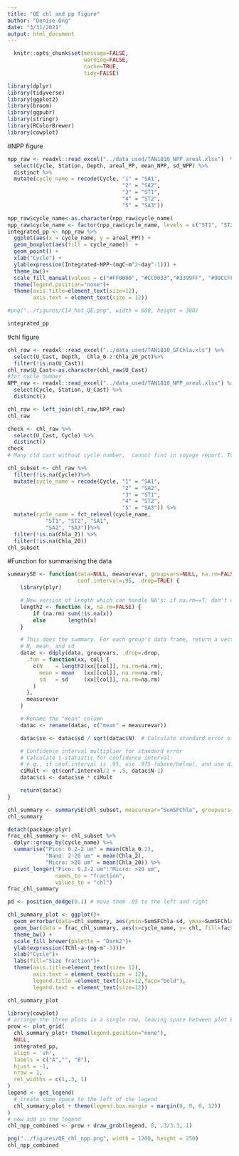```yaml
---
title: "QE chl and pp figure"
author: "Denise Ong"
date: "3/31/2021"
output: html_document
---
```


```r
  knitr::opts_chunk$set(message=FALSE,
                        warning=FALSE,
                        cache=TRUE,
                        tidy=FALSE)
```

```r
library(dplyr)
library(tidyverse)
library(ggplot2)
library(broom)
library(ggpubr)
library(stringr)
library(RColorBrewer)
library(cowplot)
```


#NPP figure
```r
npp_raw <- readxl::read_excel("../data_used/TAN1810_NPP_areal.xlsx")  %>%
  select(Cycle, Station, Depth, areal_PP, mean_NPP, sd_NPP) %>%
  distinct %>%
  mutate(cycle_name = recode(Cycle, "1" = "SA1",
                                    "2" = "SA2",
                                    "3" = "ST1",
                                    "4" = "ST2",
                                    "5" = "SA3"))
```

```r

npp_raw$cycle_name<-as.character(npp_raw$cycle_name)
npp_raw$cycle_name <- factor(npp_raw$cycle_name, levels = c("ST1", "ST2", "SA1", "SA2", "SA3"))
integrated_pp <- npp_raw %>%
  ggplot(aes(x = cycle_name, y = areal_PP)) +
  geom_boxplot(aes(fill = cycle_name))  +
  geom_point() +
  xlab("Cycle") +
  ylab(expression(Integrated~NPP~(mgC~m^2~day^-1))) +
  theme_bw()+
  scale_fill_manual(values = c("#FF0000", "#CC0033","#3399FF", "#99CCFF", "#0066CC"))+
  theme(legend.position="none")+
  theme(axis.title=element_text(size=12),
        axis.text = element_text(size = 12))

#png("../figures/C14_hot_QE.png", width = 600, height = 300)

integrated_pp
```

#chl figure
```r
chl_raw <- readxl::read_excel("../data_used/TAN1810_SFChla.xls") %>%
  select(U_Cast, Depth,  Chla_0.2:Chla_20_pct)%>%
  filter(!is.na(U_Cast))
chl_raw$U_Cast<-as.character(chl_raw$U_Cast)
#for cycle number
NPP_raw <- readxl::read_excel("../data_used/TAN1810_NPP_areal.xlsx") %>%
  select(Cycle, Station, U_Cast) %>%
  distinct()

chl_raw <- left_join(chl_raw,NPP_raw)
chl_raw

check <- chl_raw %>%
  select(U_Cast, Cycle) %>%
  distinct()
check
# Many ctd cast without cycle number,  cannot find in voyage report. To check

chl_subset <- chl_raw %>%
  filter(!is.na(Cycle))%>%
  mutate(cycle_name = recode(Cycle, "1" = "SA1",
                                    "2" = "SA2",
                                    "3" = "ST1",
                                    "4" = "ST2",
                                    "5" = "SA3")) %>%
  mutate(cycle_name = fct_relevel(cycle_name, 
            "ST1", "ST2", "SA1", 
            "SA2", "SA3"))%>%
  filter(!is.na(Chla_2)) %>%
  filter(!is.na(Chla_20))
chl_subset
```


#Function for summarising the data
```r
summarySE <- function(data=NULL, measurevar, groupvars=NULL, na.rm=FALSE,
                      conf.interval=.95, .drop=TRUE) {
    library(plyr)

    # New version of length which can handle NA's: if na.rm==T, don't count them
    length2 <- function (x, na.rm=FALSE) {
        if (na.rm) sum(!is.na(x))
        else       length(x)
    }

    # This does the summary. For each group's data frame, return a vector with
    # N, mean, and sd
    datac <- ddply(data, groupvars, .drop=.drop,
      .fun = function(xx, col) {
        c(N    = length2(xx[[col]], na.rm=na.rm),
          mean = mean   (xx[[col]], na.rm=na.rm),
          sd   = sd     (xx[[col]], na.rm=na.rm)
        )
      },
      measurevar
    )

    # Rename the "mean" column    
    datac <- rename(datac, c("mean" = measurevar))

    datac$se <- datac$sd / sqrt(datac$N)  # Calculate standard error of the mean

    # Confidence interval multiplier for standard error
    # Calculate t-statistic for confidence interval: 
    # e.g., if conf.interval is .95, use .975 (above/below), and use df=N-1
    ciMult <- qt(conf.interval/2 + .5, datac$N-1)
    datac$ci <- datac$se * ciMult

    return(datac)
}
```



```r

chl_summary <- summarySE(chl_subset, measurevar="SumSFChla", groupvars=c("cycle_name"), na.rm=TRUE)
chl_summary

detach(package:plyr)
frac_chl_summary <- chl_subset %>%
  dplyr::group_by(cycle_name) %>%
  summarise("Pico: 0.2-2 um" = mean(Chla_0.2),
            "Nano: 2-20 um" = mean(Chla_2),
            "Micro: >20 um" = mean(Chla_20)) %>%
  pivot_longer("Pico: 0.2-2 um":"Micro: >20 um",
               names_to = "fraction",
               values_to = "chl")
frac_chl_summary

pd <- position_dodge(0.1) # move them .05 to the left and right

chl_summary_plot <- ggplot()+
  geom_errorbar(data=chl_summary, aes(ymin=SumSFChla-sd, ymax=SumSFChla+sd, x= cycle_name), width=.1, position=pd) +
  geom_bar(data = frac_chl_summary, aes(x=cycle_name, y= chl, fill=factor(fraction, levels = c("Micro: >20 um", "Nano: 2-20 um", "Pico: 0.2-2 um"))), stat="identity")+
  theme_bw() +
  scale_fill_brewer(palette = "Dark2")+
  ylab(expression(TChl~a~(mg~m^-3)))+
  xlab("Cycle")+
  labs(fill="Size fraction")+
  theme(axis.title=element_text(size= 12),
        axis.text = element_text(size = 12),
        legend.title =element_text(size=12,face="bold"),
        legend.text = element_text(size=12))

chl_summary_plot
```

```r
library(cowplot)
# arrange the three plots in a single row, leaving space between plot B and C
prow <- plot_grid(
  chl_summary_plot+ theme(legend.position="none"),
  NULL,
  integrated_pp,
  align = 'vh',
  labels = c("A","", "B"),
  hjust = -1,
  nrow = 1,
  rel_widths = c(1,.3, 1)
)
legend <- get_legend(
  # create some space to the left of the legend
  chl_summary_plot + theme(legend.box.margin = margin(0, 0, 0, 12))
)
# now add in the legend
chl_npp_combined <- prow + draw_grob(legend, 0, .3/3.3, 1)

png("../figures/QE_chl_npp.png", width = 1200, height = 250)
chl_npp_combined

```